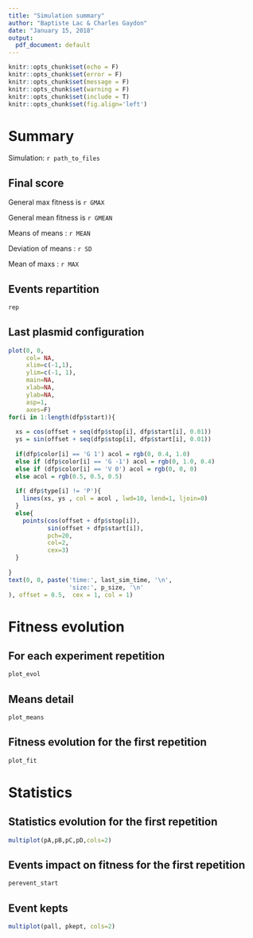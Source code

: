```yaml
---
title: "Simulation summary"
author: "Baptiste Lac & Charles Gaydon"
date: "January 15, 2018"
output:
  pdf_document: default
---
```


```r
knitr::opts_chunk$set(echo = F)
knitr::opts_chunk$set(error = F)
knitr::opts_chunk$set(message = F)
knitr::opts_chunk$set(warning = F)
knitr::opts_chunk$set(include = T)
knitr::opts_chunk$set(fig.align='left')
```

# Summary

Simulation: `r path_to_files`

## Final score

General max fitness is `r GMAX`

General mean fitness is `r GMEAN`

Means of means : `r MEAN`

Deviation of means : `r SD`

Mean of maxs : `r MAX`

## Events repartition

```r
rep
```

## Last plasmid configuration

```r
plot(0, 0, 
     col= NA, 
     xlim=c(-1,1), 
     ylim=c(-1, 1), 
     main=NA,
     xlab=NA, 
     ylab=NA,
     asp=1,
     axes=F)
for(i in 1:length(dfp$start)){
  
  xs = cos(offset + seq(dfp$stop[i], dfp$start[i], 0.01))
  ys = sin(offset + seq(dfp$stop[i], dfp$start[i], 0.01))
  
  if(dfp$color[i] == 'G 1') acol = rgb(0, 0.4, 1.0)
  else if (dfp$color[i] == 'G -1') acol = rgb(0, 1.0, 0.4)
  else if (dfp$color[i] == 'V 0') acol = rgb(0, 0, 0)
  else acol = rgb(0.5, 0.5, 0.5)
  
  if( dfp$type[i] != 'P'){
    lines(xs, ys , col = acol , lwd=10, lend=1, ljoin=0)
  }
  else{
    points(cos(offset + dfp$stop[i]), 
           sin(offset + dfp$start[i]), 
           pch=20, 
           col=2, 
           cex=3)
  }
  
}
text(0, 0, paste('time:', last_sim_time, '\n',
                 'size:', p_size, '\n'
), offset = 0.5,  cex = 1, col = 1)
```

# Fitness evolution

## For each experiment repetition

```r
plot_evol
```

## Means detail

```r
plot_means
```

## Fitness evolution for the first repetition

```r
plot_fit
```

# Statistics

## Statistics evolution for the first repetition

```r
multiplot(pA,pB,pC,pD,cols=2)
```

## Events impact on fitness for the first repetition

```r
perevent_start
```


## Event kepts

```r
multiplot(pall, pkept, cols=2)
```